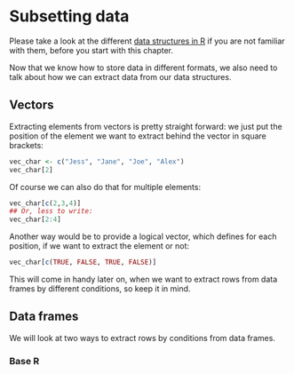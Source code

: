 # Subsetting data

Please take a look at the different [data structures in R](data_types.qmd) if you are not familiar with them, before you start with this chapter. 

Now that we know how to store data in different formats, we also need to talk about how we can extract data from our data structures.


## Vectors
Extracting elements from vectors is pretty straight forward: we just put the position of the element we want to extract behind the vector in square brackets:
```r
vec_char <- c("Jess", "Jane", "Joe", "Alex")
vec_char[2]
```

Of course we can also do that for multiple elements:
```r
vec_char[c(2,3,4)]
## Or, less to write:
vec_char[2:4]
```

Another way would be to provide a logical vector, which defines for each position, if we want to extract the element or not:

```r
vec_char[c(TRUE, FALSE, TRUE, FALSE)]
```
This will come in handy later on, when we want to extract rows from data frames by different conditions, so keep it in mind.

## Data frames
We will look at two ways to extract rows by conditions from data frames. 

### Base R
